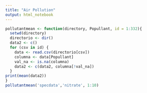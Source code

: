 ```yaml
---
title: "Air Pollution"
output: html_notebook
---
```



```r
pollutantmean <- function(directory, Popullant, id = 1:332){
  setwd(directory)
  directorio <- dir()
  data2 <- c()
  for (csv in id) {
    data <- read.csv(directorio[csv])
    columna <- data[Popullant]
    val_na <- is.na(columna)
    data2 <- c(data2, columna[!val_na])
  }
print(mean(data2))
}
pollutantmean('specdata','nitrate', 1:10)
```